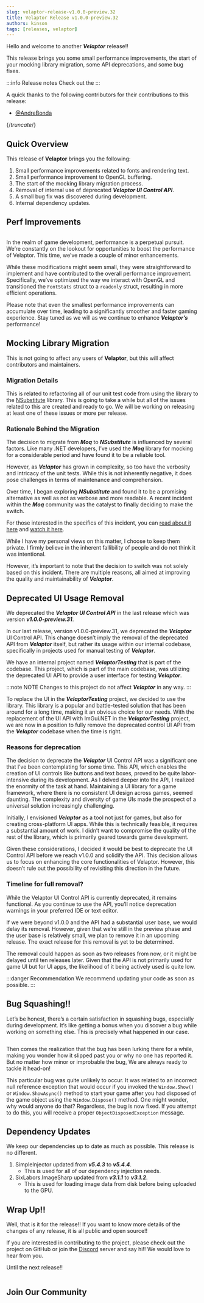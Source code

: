 ```yaml
---
slug: velaptor-release-v1.0.0-preview.32
title: Velaptor Release v1.0.0-preview.32
authors: kinson
tags: [releases, velaptor]
---
```



Hello and welcome to another _**Velaptor**_ release!!

This release brings you some small performance improvements,
the start of your mocking library migration, some API deprecations, and some bug fixes.

:::info Release notes
Check out the <ReleaseNotes projName="Velaptor" version="v1.0.0-preview.32"/>
:::

A quick thanks to the following contributors for their contributions to this release:
- [@AndreBonda](https://github.com/AndreBonda)

{/*truncate*/}


## <span className="color-section">Quick Overview</span>

This release of **Velaptor** brings you the following:

1. Small performance improvements related to fonts and rendering text.
2. Small performance improvement to OpenGL buffering.
3. The start of the mocking library migration process.
4. Removal of internal use of deprecated _**Velaptor UI Control API**_.
5. A small bug fix was discovered during development.
6. Internal dependency updates.


## <span className="color-section">Perf Improvements</span>

<Image url="https://media.giphy.com/media/fBEMsUeGHdpsClFsxM/giphy.gif"/>

In the realm of game development, performance is a perpetual pursuit. We’re constantly on the
lookout for opportunities to boost the performance of Velaptor. This time, we’ve made a couple of minor enhancements.


While these modifications might seem small, they were straightforward to implement and have contributed
to the overall performance improvement. Specifically, we’ve optimized the way we interact with
OpenGL and transitioned the `FontStats` struct to a `readonly` struct, resulting in more efficient operations.

Please note that even the smallest performance improvements can accumulate over time, leading to
a significantly smoother and faster gaming experience. Stay tuned as we will as we continue to
enhance _**Velaptor’s**_ performance!

## <span className="color-section">Mocking Library Migration</span>

This is not going to affect any users of **Velaptor**, but this will affect contributors and maintainers.

### <span className="color-sub-section">Migration Details</span>

This is related to refactoring all of our unit test code from using the <GHProj owner="devlooped" projName="moq"/>
library to the [NSubstitute](https://nsubstitute.github.io/) library. This is going to take a while but all of
the issues related to this are created and ready to go. We will be working on releasing at least one of these issues or more per release.

### <span className="color-sub-section">Rationale Behind the Migration</span>


The decision to migrate from _**Moq**_ to _**NSubstitute**_ is influenced by several factors.
Like many .NET developers, I’ve used the _**Moq**_ library for mocking for a considerable period and
have found it to be a reliable tool.

However, as _**Velaptor**_ has grown in complexity, so too have
the verbosity and intricacy of the unit tests. While this is not inherently negative, it does
pose challenges in terms of maintenance and comprehension.

Over time, I began exploring _**NSubstitute**_ and found it to be a promising alternative as well
as not as verbose and more readable. A recent incident within the _**Moq**_ community was the
catalyst to finally deciding to make the switch.

For those interested in the specifics of this incident, you can [read about it here](https://medium.com/checkmarx-security/popular-nuget-package-moq-silently-exfiltrates-user-data-to-cloud-service-d1888867406d)
and [watch it here](https://www.youtube.com/watch?v=A06nNjBKV7I).

While I have my personal views on this matter, I choose to keep them private. I firmly believe in the
inherent fallibility of people and do not think it was intentional.

However, it’s important to note that the decision to switch was not solely based on this incident.
There are multiple reasons, all aimed at improving the quality and maintainability of _**Velaptor**_. 


## <span className="color-section">Deprecated UI Usage Removal</span>

We deprecated the _**Velaptor UI Control API**_ in the last release which was version _**v1.0.0-preview.31**_.

In our last release, version v1.0.0-preview.31, we deprecated the _**Velaptor**_ UI Control API. This change doesn’t
imply the removal of the deprecated API from _**Velaptor**_ itself, but rather its usage within our internal codebase,
specifically in projects used for manual testing of _**Velaptor**_.

We have an internal project named _**VelaptorTesting**_ that is part of the codebase. This project, which is part
of the main codebase, was utilizing the deprecated UI API to provide a user interface for testing _**Velaptor**_.

:::note NOTE
Changes to this project do not affect
_**Velaptor**_ in any way.
:::

To replace the UI in the _**VelaptorTesting**_ project, we decided to use the <GHProj owner="ImGuiNET" projName="ImGui.NET"/>
library. This library is a popular and battle-tested solution that has been around for a long time, making it an obvious choice for our needs.
With the replacement of the UI API with ImGui.NET in the _**VelaptorTesting**_ project, we are now in a position to fully
remove the deprecated control UI API from the _**Velaptor**_ codebase when the time is right.


### <span className="color-sub-section">Reasons for deprecation</span>

The decision to deprecate the _**Velaptor**_ UI Control API was a significant one that I’ve been contemplating for some time.
This API, which enables the creation of UI controls like buttons and text boxes, proved to be quite labor-intensive during its development.
As I delved deeper into the API, I realized the enormity of the task at hand. Maintaining a UI library for a game framework,
where there is no consistent UI design across games, seemed daunting. The complexity and diversity of game UIs made the prospect
of a universal solution increasingly challenging.

Initially, I envisioned _**Velaptor**_ as a tool not just for games, but also for creating cross-platform UI apps. While this is
technically feasible, it requires a substantial amount of work. I didn’t want to compromise the quality of the rest of the
library, which is primarily geared towards game development.

Given these considerations, I decided it would be best to deprecate the UI Control API before we reach v1.0.0 and solidify the API.
This decision allows us to focus on enhancing the core functionalities of Velaptor.
However, this doesn’t rule out the possibility of revisiting this direction in the future.

### <span className="color-sub-section">Timeline for full removal?</span>

While the Velaptor UI Control API is currently deprecated, it remains functional. As you continue to use the API,
you’ll notice deprecation warnings in your preferred IDE or text editor.

If we were beyond v1.0.0 and the API had a substantial user base, we would delay its removal. However, given that
we’re still in the preview phase and the user base is relatively small, we plan to remove it in an upcoming release.
The exact release for this removal is yet to be determined.

The removal could happen as soon as two releases from now, or it might be delayed until ten releases later.
Given that the API is not primarily used for game UI but for UI apps, the likelihood of it being actively used is quite low.

:::danger Recommendation
We recommend updating your code as soon as possible.
:::


## <span className="color-section">Bug Squashing!!</span>

Let’s be honest, there’s a certain satisfaction in squashing bugs, especially during development.
It’s like getting a bonus when you discover a bug while working on something else.
This is precisely what happened in our case.

<Image url="https://media.giphy.com/media/EmSCxtcjQCmXK/giphy.gif"/>

Then comes the realization that the bug has been lurking there for a while, making you wonder how it slipped
past you or why no one has reported it. But no matter how minor or improbable the bug, We are always ready to tackle it head-on!

This particular bug was quite unlikely to occur. It was related to an incorrect null reference exception that
would occur if you invoked the `Window.Show()` or `Window.ShowAsync()` method to start your game after you had disposed
of the game object using the `Window.Dispose()` method. One might wonder, why would anyone do that? Regardless,
the bug is now fixed. If you attempt to do this, you will receive a proper `ObjectDisposedException` message.


## <span className="color-section">Dependency Updates</span>

We keep our dependencies up to date as much as possible. This release is no different.

1. SimpleInjector updated from _**v5.4.3**_ to _**v5.4.4**_.
    - This is used for all of our dependency injection needs.
2. SixLabors.ImageSharp updated from _**v3.1.1**_ to _**v3.1.2**_.
    - This is used for loading image data from disk before being uploaded to the GPU.

## <span className="color-section">Wrap Up!!</span>

Well, that is it for the release!! If you want to know more details of the changes of any release,
it is all public and open source!!

If you are interested in contributing to the project, please check out the
project on GitHub or join the [Discord](https://discord.gg/qewu6fNgv7) server and say hi!!
We would love to hear from you.

Until the next release!!

<Image url="https://media.giphy.com/media/rHR8qP1mC5V3G/giphy.gif"/>

## <span className="color-section">Join Our Community</span>

<JoinComm />
